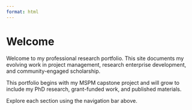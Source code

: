 ```yaml
---
format: html
---
```


# Welcome

Welcome to my professional research portfolio. This site documents my evolving work in project management, research enterprise development, and community-engaged scholarship.

This portfolio begins with my MSPM capstone project and will grow to include my PhD research, grant-funded work, and published materials.

Explore each section using the navigation bar above.
